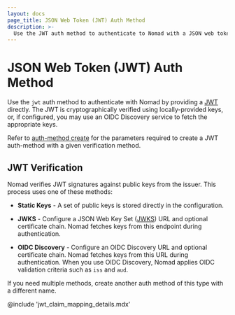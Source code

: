 ```yaml
---
layout: docs
page_title: JSON Web Token (JWT) Auth Method
description: >-
  Use the JWT auth method to authenticate to Nomad with a JSON web token and receive an ACL token with privileges based on JWT identity attributes. Learn how to configure the auth method parameters using this reference page and example configuration.
---
```


# JSON Web Token (JWT) Auth Method

Use the `jwt` auth method to authenticate with Nomad by providing a
[JWT](https://en.wikipedia.org/wiki/JSON_Web_Token) directly. The JWT is
cryptographically verified using locally-provided keys, or, if configured, you may use an
OIDC Discovery service to fetch the appropriate keys.

Refer to [auth-method create] for the parameters required to create a JWT auth-method with a given verification method.

## JWT Verification

Nomad verifies JWT signatures against public keys from the issuer. This
process uses one of these methods:

- **Static Keys** - A set of public keys is stored directly in the
  configuration.

- **JWKS** - Configure a JSON Web Key Set ([JWKS](https://tools.ietf.org/html/rfc7517))
  URL and optional certificate chain. Nomad fetches keys from
  this endpoint during authentication.

- **OIDC Discovery** - Configure an OIDC Discovery URL and optional certificate chain. Nomad fetches keys from this URL during authentication. When you use OIDC Discovery, Nomad applies OIDC validation criteria such as `iss` and `aud`.

If you need multiple methods, create another auth method of this type 
with a different name.

@include 'jwt_claim_mapping_details.mdx'

[auth-method create]: /nomad/docs/commands/acl/auth-method/create
